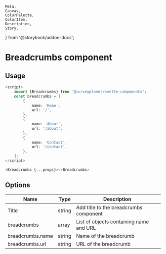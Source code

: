 	Meta,
	Canvas,
	ColorPalette,
	ColorItem,
	Description,
	Story,
} from '@storybook/addon-docs';


<Meta
	title="Breadcrumbs/Documentation"
	component={Breadcrumbs}
/>

# Breadcrumbs component

<div id="example">
	<Story id="breadcrumbs-default--basic" />
</div>

## Usage

```ts
<script>
	import {Breadcrumbs} from '@surveyplanet/svelte-components';
	const breadcrumbs = [
		{
			name: 'Home',
			url: '/',
		},
		{
			name: 'About',
			url: '/about',
		},
		{
			name: 'Contact',
			url: '/contact',
		},
	];
</script>

<Breadcrumbs {...props}></Breadcrumbs>
```

## Options

| Name             | Type   | Description                             |
| ---------------- | ------ | --------------------------------------- |
| Title            | string | Add title to the breadcrumbs component  |
| breadcrumbs      | array  | List of objects containing name and URL |
| breadcrumbs.name | string | Name of the breadcrumb                  |
| breadcrumbs.url  | string | URL of the breadcrumb                   |
